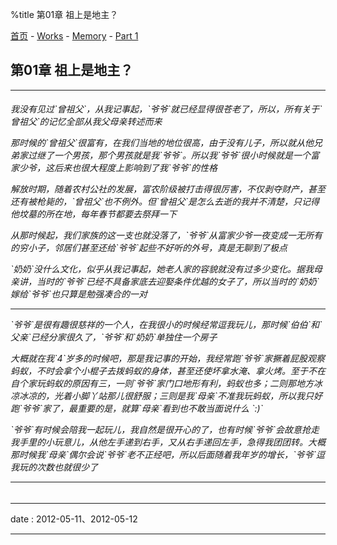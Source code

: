 %title 第01章 祖上是地主？

[[../../../index|首页]] - [[../../index|Works]] - [[../index|Memory]] - [[index|Part 1]]
==第01章 祖上是地主？==
----
<h6>
我没有见过`曾祖父`，从我记事起，`爷爷`就已经显得很苍老了，所以，所有关于`曾祖父`的记忆全部从我父母亲转述而来

那时候的`曾祖父`很富有，在我们当地的地位很高，由于没有儿子，所以就从他兄弟家过继了一个男孩，那个男孩就是我`爷爷`。所以我`爷爷`很小时候就是一个富家少爷，这后来也很大程度上影响到了我`爷爷`的性格

解放时期，随着农村公社的发展，富农阶级被打击得很厉害，不仅剥夺财产，甚至还有被枪毙的，`曾祖父`也不例外。但`曾祖父`是怎么去逝的我并不清楚，只记得他坟墓的所在地，每年春节都要去祭拜一下

从那时候起，我们家族的这一支也就没落了，`爷爷`从富家少爷一夜变成一无所有的穷小子，邻居们甚至还给`爷爷`起些不好听的外号，真是无聊到了极点

`奶奶`没什么文化，似乎从我记事起，她老人家的容貌就没有过多少变化。据我母亲讲，当时的`爷爷`已经不具备家底去迎娶条件优越的女子了，所以当时的`奶奶`嫁给`爷爷`也只算是勉强凑合的一对
----
`爷爷`是很有趣很慈祥的一个人，在我很小的时候经常逗我玩儿，那时候`伯伯`和`父亲`已经分家很久了，`爷爷`和`奶奶`单独住一个房子

大概就在我`4`岁多的时候吧，那是我记事的开始，我经常跑`爷爷`家撅着屁股观察蚂蚁，不时会拿个小棍子去拨蚂蚁的身体，甚至还使坏拿水淹、拿火烤。至于不在自个家玩蚂蚁的原因有三，一则`爷爷`家门口地形有利，蚂蚁也多；二则那地方冰凉冰凉的，光着小脚丫站那儿很舒服；三则是我`母亲`不准我玩蚂蚁，所以我只好跑`爷爷`家了，最重要的是，就算`母亲`看到也不敢当面说什么 `:)`

`爷爷`有时候会陪我一起玩儿，我自然是很开心的了，也有时候`爷爷`会故意抢走我手里的小玩意儿，从他左手递到右手，又从右手递回左手，急得我团团转。大概那时候我`母亲`偶尔会说`爷爷`老不正经吧，所以后面随着我年岁的增长，`爷爷`逗我玩的次数也就很少了
----
</h6>
----
<red>date</red> : 2012-05-11、2012-05-12
----
